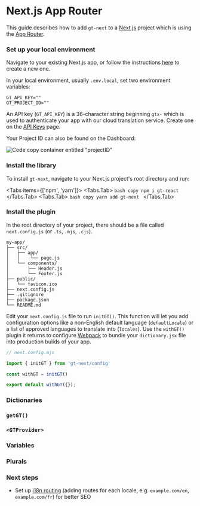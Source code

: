 
# Next.js App Router

This guide describes how to add `gt-next` to a [Next.js](https://nextjs.org) project which is using the [App Router](https://nextjs.org/docs#app-router-vs-pages-router).

<Steps>

### Set up your local environment

Navigate to your existing Next.js app, or follow the instructions [here](https://nextjs.org/docs/getting-started/installation) to create a new one.

In your local environment, usually `.env.local`, set two environment variables:

```.env copy
GT_API_KEY=""
GT_PROJECT_ID=""
```

An API key (`GT_API_KEY`) is a 36-character string beginning `gtx-` which is used to authenticate your app with our cloud translation service. Create one on the [API Keys](https://www.generaltranslation.com/dashboard/redirect/api-keys) page.

Your Project ID can also be found on the Dashboard:

![Code copy container entitled "projectID"](/screenshots/project_id.jpeg)

### Install the library

To install `gt-next`, navigate to your Next.js project's root directory and run: 

<Tabs items={['npm', 'yarn']}>
    <Tabs.Tab>
    ```bash copy
    npm i gt-react
    ```
    </Tabs.Tab>
    <Tabs.Tab>
    ```bash copy
    yarn add gt-next
    ```
    </Tabs.Tab>
</Tabs>

### Install the plugin

In the root directory of your project, there should be a file called `next.config.js` (or `.ts`, `.mjs`, `.cjs`).

```
my-app/
├── src/
│   ├── app/
│   │    └── page.js
│   └── components/
│       ├── Header.js
│       └── Footer.js
├── public/
│   └── favicon.ico
├── next.config.js
├── .gitignore
├── package.json
└── README.md
```

Edit your `next.config.js` file to run `initGT()`. This function will let you add configuration options like a non-English default language (`defaultLocale`) or a list of approved languages to translate into (`locales`). Use the `withGT()` plugin it returns to configure [Webpack](https://nextjs.org/docs/app/api-reference/next-config-js/webpack) to bundle your `dictionary.jsx` file into production builds of your app.

```js copy
// next.config.mjs

import { initGT } from 'gt-next/config'

const withGT = initGT()

export default withGT({});
```

</Steps>

### Dictionaries

### `getGT()`

### `<GTProvider>`

### Variables

### Plurals

### Next steps

- Set up [i18n routing](/quickstarts/routing) (adding routes for each locale, e.g. `example.com/en`, `example.com/fr`) for better SEO